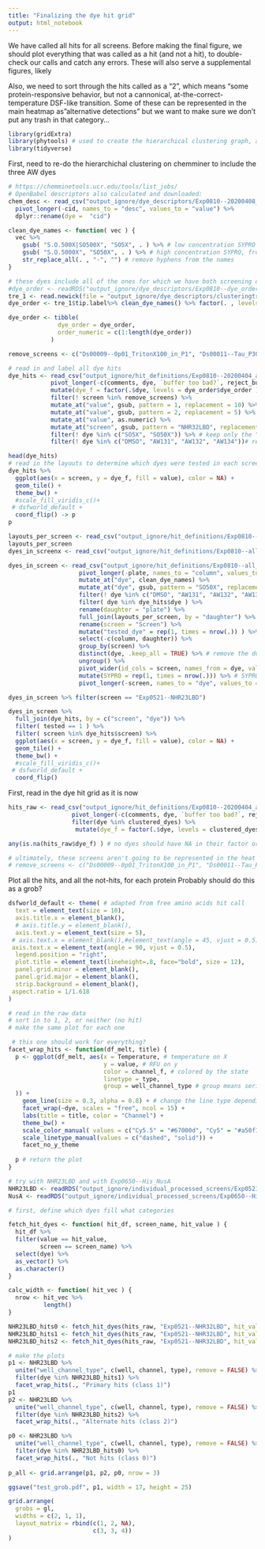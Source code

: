 ```yaml
---
title: "Finalizing the dye hit grid"
output: html_notebook
---
```


We have called all hits for all screens. 
Before making the final figure, we should plot everything that was called as a hit (and not a hit), to double-check our calls and catch any errors. 
These will also serve a supplemental figures, likely

Also, we need to sort through the hits called as a "2", which means "some protein-responsive behavior, but not a cannonical, at-the-correct-temperature DSF-like transition. Some of these can be represented in the main heatmap as "alternative detections" but we want to make sure we don't put any trash in that category... 
```r
library(gridExtra)
library(phytools) # used to create the hierarchical clustering graph, and define the dye hit order
library(tidyverse)
```

First, need to re-do the hierarchichal clustering on chemminer to include the three AW dyes 
```r
# https://chemminetools.ucr.edu/tools/list_jobs/
# OpenBabel descriptors also calculated and downloaded: 
chem_desc <- read_csv("output_ignore/dye_descriptors/Exp0810--20200408_open_babel_descriptors.csv") %>%
  pivot_longer(-cid, names_to = "desc", values_to = "value") %>%
  dplyr::rename(dye =  "cid")

clean_dye_names <- function( vec ) {
  vec %>%
    gsub( "S.O.500X|SO500X", "SO5X", . ) %>% # low concentration SYPRO
    gsub( "S.O.5000X", "SO50X", . ) %>% # high concentration SYPRO, from old screens
    str_replace_all(. , "-", "") # remove hyphens from the names 
}

# these dyes include all of the ones for which we have both screening data and structures
#dye_order <- readRDS("output_ignore/dye_descriptors/Exp0810--dye_order.rds")
tre_1 <- read.newick(file = "output_ignore/dye_descriptors/clusteringtree (4).tre")
dye_order <- tre_1$tip.label%>% clean_dye_names() %>% factor(. , levels = .) 

dye_order <- tibble(
              dye_order = dye_order,
              order_numeric = c(1:length(dye_order))
            )

remove_screens <- c("Ds00009--0p01_TritonX100_in_P1", "Ds00011--Tau_P301S", "Exp0618--OLF", "Exp0707--DDM_buffer", "Exp0729--Tau_mi_diamond_10uM", "Exp0730--Tau_ms_diamond", "Exp0734--Tau_mi_diamond_1uM") # screens which we aren't going to consider in the paper

# read in and label all dye hits
dye_hits <- read_csv("output_ignore/hit_definitions/Exp0810--20200404_all_screen_hits_v3.csv") %>%
            pivot_longer(-c(comments, dye, `buffer too bad?`, reject_buffer, maxed_out, protein_sensitive), names_to = "screen", values_to = "value")  %>%
            mutate(dye_f = factor(.$dye, levels = dye_order$dye_order )) %>%
            filter(! screen %in% remove_screens) %>%
            mutate_at("value", gsub, pattern = 1, replacement = 10) %>%
            mutate_at("value", gsub, pattern = 2, replacement = 5) %>%
            mutate_at("value", as.numeric) %>%
            mutate_at("screen", gsub, pattern = "NHR32LBD", replacement = "NHR23LBD") %>%
            filter(! dye %in% c("SO5X", "SO50X")) %>% # keep only the "SYPRO" definition, which combines any SYPRO concentration
            filter(! dye %in% c("DMSO", "AW131", "AW132", "AW134"))# remove the DMSO and SYPRO columns

head(dye_hits)
# read in the layouts to determine which dyes were tested in each screen
dye_hits %>%
  ggplot(aes(x = screen, y = dye_f, fill = value), color = NA) +
  geom_tile() +
  theme_bw() +
  #scale_fill_viridis_c()+
 # dsfworld_default +
  coord_flip() -> p
p
```
```r
layouts_per_screen <- read_csv("output_ignore/hit_definitions/Exp0810--layouts_to_screens.csv")
layouts_per_screen
dyes_in_screenx <- read_csv("output_ignore/hit_definitions/Exp0810--all_layouts.csv")

dyes_in_screen <- read_csv("output_ignore/hit_definitions/Exp0810--all_layouts.csv") %>%
                    pivot_longer(-plate, names_to = "column", values_to = "dye") %>%
                    mutate_at("dye", clean_dye_names) %>%
                    mutate_at("dye", gsub, pattern = "SO50X", replacement = "SYPRO") %>%
                    filter(! dye %in% c("DMSO", "AW131", "AW132", "AW134")) %>% # remove the DMSO and SYPRO columns
                    filter( dye %in% dye_hits$dye ) %>%
                    rename(daughter = "plate") %>%
                    full_join(layouts_per_screen, by = "daughter") %>%
                    rename(screen = "Screen") %>%
                    mutate("tested_dye" = rep(1, times = nrow(.)) ) %>%
                    select(-c(column, daughter)) %>%
                    group_by(screen) %>%
                    distinct(dye, .keep_all = TRUE) %>% # remove the duplicate dyes which result from the layouts in which dyes were screened at multiple concentrations
                    ungroup() %>%
                    pivot_wider(id_cols = screen, names_from = dye, values_from = tested_dye) %>%
                    mutate(SYPRO = rep(1, times = nrow(.))) %>% # SYPRO was always screened %>%
                    pivot_longer(-screen, names_to = "dye", values_to = "tested",values_drop_na = FALSE)

dyes_in_screen %>% filter(screen == "Exp0521--NHR23LBD")

dyes_in_screen %>%
  full_join(dye_hits, by = c("screen", "dye")) %>%
  filter( tested == 1 ) %>%
  filter( screen %in% dye_hits$screen) %>%
  ggplot(aes(x = screen, y = dye_f, fill = value), color = NA) +
  geom_tile() +
  theme_bw() +
  #scale_fill_viridis_c()+
 # dsfworld_default +
  coord_flip()
```



First, read in the dye hit grid as it is now
```r
hits_raw <- read_csv("output_ignore/hit_definitions/Exp0810--20200404_all_screen_hits_v2.csv") %>%
                  pivot_longer(-c(comments, dye, `buffer too bad?`, reject_buffer, maxed_out, protein_sensitive), names_to = "screen", values_to = "value")  %>%
                  filter(dye %in% clustered_dyes) %>%
                   mutate(dye_f = factor(.$dye, levels = clustered_dyes)) 

any(is.na(hits_raw$dye_f) ) # no dyes should have NA in their factor ordering

# ultimately, these screens aren't going to be represented in the heat map (for various collaborator or "these don't tradiitonally melt anyway" reasons), but we'll carry them through these next steps anyway.   
# remove_screens <- c("Ds00009--0p01_TritonX100_in_P1", "Ds00011--Tau_P301S", "Exp0618--OLF", "Exp0707--DDM_buffer", "Exp0729--Tau_mi_diamond_10uM", "Exp0730--Tau_ms_diamond", "Exp0734--Tau_mi_diamond_1uM")
```
Plot all the hits, and all the not-hits, for each protein
Probably should do this as a grob?
```r
dsfworld_default <- theme( # adapted from free amino acids hit call
  text = element_text(size = 10),
  axis.title.x = element_blank(),
  # axis.title.y = element_blank(),
  axis.text.y = element_text(size = 5),
 # axis.text.x = element_blank(),#element_text(angle = 45, vjust = 0.5),
 axis.text.x = element_text(angle = 90, vjust = 0.5),
  legend.position = "right",
  plot.title = element_text(lineheight=.8, face="bold", size = 12),
  panel.grid.minor = element_blank(),
  panel.grid.major = element_blank(), 
  strip.background = element_blank(),
 aspect.ratio = 1/1.618
)

# read in the raw data
# sort in to 1, 2, or neither (no hit)
# make the same plot for each one 

 # this one should work for everything?
facet_wrap_hits <- function(df_melt, title) {
  p <- ggplot(df_melt, aes(x = Temperature, # temperature on X
                           y = value, # RFU on y
                           color = channel_f, # colored by the state
                           linetype = type,
                           group = well_channel_type # group means series, as in, this defines the unique data sets
  )) +
    geom_line(size = 0.3, alpha = 0.8) + # change the line type depending on the dye concentration # linetype = df_melt$conc #
    facet_wrap(~dye, scales = "free", ncol = 15) +
    labs(title = title, color = "Channel") +
    theme_bw() +
    scale_color_manual( values = c("Cy5.5" = "#67000d", "Cy5" = "#a50f15", "ROX" = "#ef3b2c", "TAMRA" = "#f16913", "JOE" = "#74c476", "FAM" = "#2171b5")) +
    scale_linetype_manual(values = c("dashed", "solid")) +
    facet_no_y_theme
  
  p # return the plot
}
```
```r
# try with NHR23LBD and with Exp0650--His_NusA
NHR23LBD <- readRDS("output_ignore/individual_processed_screens/Exp0521--NHR23LBD-processed.rds") # has two concentrations per dye
NusA <- readRDS("output_ignore/individual_processed_screens/Exp0650--His_NusA-processed.rds") # has one concentration per dye
```
```r
# first, define which dyes fill what categories 

fetch_hit_dyes <- function( hit_df, screen_name, hit_value ) {
  hit_df %>%
  filter(value == hit_value,
         screen == screen_name) %>%
  select(dye) %>%
  as_vector() %>%
  as.character()
}

calc_width <- function( hit_vec ) {
  nrow <- hit_vec %>%
          length()
}

NHR23LBD_hits0 <- fetch_hit_dyes(hits_raw, "Exp0521--NHR32LBD", hit_value = 0)
NHR23LBD_hits1 <- fetch_hit_dyes(hits_raw, "Exp0521--NHR32LBD", hit_value = 1)
NHR23LBD_hits2 <- fetch_hit_dyes(hits_raw, "Exp0521--NHR32LBD", hit_value = 2)

```

```r
# make the plots
p1 <- NHR23LBD %>%
  unite("well_channel_type", c(well, channel, type), remove = FALSE) %>%
  filter(dye %in% NHR23LBD_hits1) %>%
  facet_wrap_hits(., "Primary hits (class 1)")
p1
p2 <- NHR23LBD %>%
  unite("well_channel_type", c(well, channel, type), remove = FALSE) %>%
  filter(dye %in% NHR23LBD_hits2) %>%
  facet_wrap_hits(., "Alternate hits (class 2)")

p0 <- NHR23LBD %>%
  unite("well_channel_type", c(well, channel, type), remove = FALSE) %>%
  filter(dye %in% NHR23LBD_hits0) %>%
  facet_wrap_hits(., "Not hits (class 0)")
  
p_all <- grid.arrange(p1, p2, p0, nrow = 3)

ggsave("test_grob.pdf", p1, width = 17, height = 25)
```

```r
grid.arrange(
  grobs = gl,
  widths = c(2, 1, 1),
  layout_matrix = rbind(c(1, 2, NA),
                        c(3, 3, 4))
)
```







